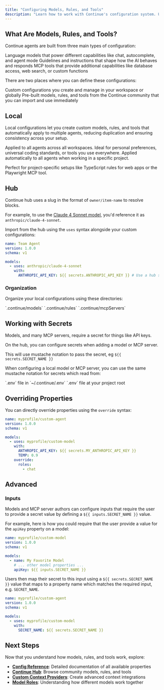 ```yaml
---
title: "Configuring Models, Rules, and Tools"
description: "Learn how to work with Continue's configuration system. Understand how to use hub models, rules, and tools, create local configurations, and organize your setup for maximum reusability."
---
```


## What Are Models, Rules, and Tools?

Continue agents are built from three main types of configuration:

<Columns cols={3}>
<Card title="Models" icon="cube">
Language models that power different capabilities like chat, autocomplete, and agent mode
</Card>

<Card title="Rules" icon="pencil">
  Guidelines and instructions that shape how the AI behaves and responds
</Card>

<Card title="Tools" icon="server">
MCP tools that provide additional capabilities like database access, web search, or custom functions
</Card>
</Columns>

There are two places where you can define these configurations:

<Columns cols={2}>
<Card title="Local" icon="computer">
Custom configurations you create and manage in your workspace or globally
</Card>

<Card title="Hub" icon="cloud">
Pre-built models, rules, and tools from the Continue community that you can import and use immediately
</Card>
</Columns>

## Local

Local configurations let you create custom models, rules, and tools that automatically apply to multiple agents, reducing duplication and ensuring consistency across your setup.

<Columns cols={2}>
<Card title="Global" icon="globe">
Applied to all agents across all workspaces. Ideal for personal preferences, universal coding standards, or tools you use everywhere.
</Card>
<Card title="Workspace" icon="folder-open">
Applied automatically to all agents when working in a specific project.

Perfect for project-specific setups like TypeScript rules for web apps or the Playwright MCP tool.

</Card>

</Columns>

## Hub

Continue hub uses a slug in the format of `owner/item-name` to resolve blocks.

For example, to use the [Claude 4 Sonnet model](https://hub.continue.dev/anthropic/claude-4-sonnet), you'd reference it as `anthropic/claude-4-sonnet`.

Import from the hub using the `uses` syntax alongside your custom configurations:

```yaml config.yaml highlight={6}
name: Team Agent
version: 1.0.0
schema: v1

models:
  - uses: anthropic/claude-4-sonnet
    with:
      ANTHROPIC_API_KEY: ${{ secrets.ANTHROPIC_API_KEY }} # Use a hub secret
```

### Organization

Organize your local configurations using these directories:

<Columns cols={3}>
<Card title="Models" icon="cube">
  `.continue/models`
</Card>

<Card title="Rules" icon="pencil">
  `.continue/rules`
</Card>

<Card title="Tools" icon="server">
  `.continue/mcpServers`
</Card>
</Columns>

## Working with Secrets

Models, and many MCP servers, require a secret for things like API keys.

On the hub, you can configure secrets when adding a model or MCP server.

This will use mustache notation to pass the secret, eg `${{ secrets.SECRET_NAME }}`

When configuring a local model or MCP server, you can use the same mustache notation for secrets which read from:

<Columns cols={2}>
<Card title="Global" icon="globe">
`.env` file in `~/.continue/.env`
</Card>

<Card title="Workspace" icon="folder-open">
`.env` file at your project root
</Card>
</Columns>

## Overriding Properties

You can directly override properties using the `override` syntax:

```yaml title="config.yaml" highlight={10-13}
name: myprofile/custom-agent
version: 1.0.0
schema: v1

models:
  - uses: myprofile/custom-model
    with:
      ANTHROPIC_API_KEY: ${{ secrets.MY_ANTHROPIC_API_KEY }}
      TEMP: 0.9
    override:
      roles:
        - chat
```

## Advanced

### Inputs

Models and MCP server authors can configure inputs that require the user to provide a secret value by defining a `${{ inputs.SECRET_NAME }}` value.

For example, here is how you could require that the user provide a value for the `apiKey` property on a model:

```yaml title="config.yaml" highlight={8}
name: myprofile/custom-model
version: 1.0.0
schema: v1

models:
  - name: My Favorite Model
    # ... other model properties ...
    apiKey: ${{ inputs.SECRET_NAME }}
```

Users then map their secret to this input using a `${{ secrets.SECRET_NAME }}` value that maps to a property name which matches the required input, e.g. `SECRET_NAME`.

```yaml title="config.yaml" highlight={8}
name: myprofile/custom-agent
version: 1.0.0
schema: v1

models:
  - uses: myprofile/custom-model
    with:
      SECRET_NAME: ${{ secrets.SECRET_NAME }}
```

## Next Steps

Now that you understand how models, rules, and tools work, explore:

- **[Config Reference](/reference)**: Detailed documentation of all available properties
- **[Continue Hub](https://hub.continue.dev)**: Browse community models, rules, and tools
- **[Custom Context Providers](/customize/deep-dives/custom-providers)**: Create advanced context integrations
- **[Model Roles](/customize/model-roles/intro)**: Understanding how different models work together
